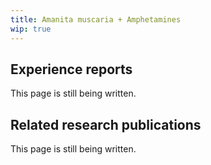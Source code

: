 ---
title: Amanita muscaria + Amphetamines
wip: true
---

## Experience reports

This page is still being written.

## Related research publications

This page is still being written.

